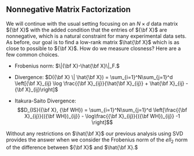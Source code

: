 ## Nonnegative Matrix Factorization

We will continue with the usual setting focusing on an $N\times d$ data matrix ${\bf X}$ with the added condition that the entries of ${\bf X}$ are nonnegative, which is a natural constraint for many experimental data sets.  As before, our goal is to find a low-rank matrix $\hat{\bf X}$ which is as close to possible to ${\bf X}$.  How do we measure closness?  Here are a few common choices.

- Frobenius norm: $\|{\bf X}-\hat{\bf X}\|_F.$

- Divergence: $D({\bf X} \| \hat{\bf X}) = \sum_{i=1}^N\sum_{j=1}^d \left[{\bf X}_{ij} \log \frac{{\bf X}_{ij}}{\hat{\bf X}_{ij}} + \hat{\bf X}_{ij} - {\bf X}_{ij}\right]$

- Itakura-Saito Divergence: $$D_{IS}({\bf X}, {\bf WH}) = \sum_{i=1}^N\sum_{j=1}^d \left[\frac{{\bf X}_{ij}}{({\bf WH})_{ij}} - \log\frac{{\bf X}_{ij}}{({\bf WH})_{ij}} -1  \right]$$

Without any restrictions on $\hat{\bf X}$ our previous analysis using SVD provides the answer when we consider the Frobenius norm of the $ell_2$ norm of the difference between ${\bf X}$ and $\hat{\bf X}.$